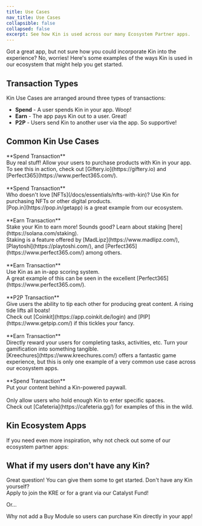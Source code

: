 ```yaml
---
title: Use Cases
nav_title: Use Cases
collapsible: false
collapsed: false
excerpt: See how Kin is used across our many Ecosystem Partner apps.
---
```


Got a great app, but not sure how you could incorporate Kin into the experience? No, worries! Here's some examples of the ways Kin is used in our ecosystem that might help you get started.

## Transaction Types

Kin Use Cases are arranged around three types of transactions:<br/>

- **Spend** - A user spends Kin in your app. Woop!<br/>
- **Earn** - The app pays Kin out to a user. Great!<br/>
- **P2P** - Users send Kin to another user via the app. So supportive!

## Common Kin Use Cases

<div className="w-full">
  <NavCard title="Real World Purchases" svgFile="cart-shopping-solid" useCase>
    **Spend Transaction** <br /> Buy real stuff! Allow your users to purchase products with Kin in your app.
    <br /> To see this in action, check out [Giftery.io](https://giftery.io) and [Perfect365](https://www.perfect365.com/).
  </NavCard>
</div>
<br />
<div className="w-full">
  <NavCard title="Digital Purchases" svgFile="icons-solid" useCase>
    **Spend Transaction** <br /> Who doesn't love [NFTs](/docs/essentials/nfts-with-kin)? Use Kin for purchasing NFTs or
    other digital products. <br />
    [Pop.in](https://pop.in/getapp) is a great example from our ecosystem.
  </NavCard>
</div>
<br />
<div className="w-full">
  <NavCard title="Staking" svgFile="money-bill-transfer-solid" useCase>
    **Earn Transaction** <br /> Stake your Kin to earn more! Sounds good? Learn about staking
    [here](https://solana.com/staking).
    <br /> Staking is a feature offered by [MadLipz](https://www.madlipz.com/), [Playtoshi](https://playtoshi.com/), and
    [Perfect365](https://www.perfect365.com/) among others.
  </NavCard>
</div>
<br />
<div className="w-full">
  <NavCard title="In-App Scoring" svgFile="ghost-solid" useCase>
    **Earn Transaction** <br /> Use Kin as an in-app scoring system.
    <br />A great example of this can be seen in the excellent [Perfect365](https://www.perfect365.com/).
  </NavCard>
</div>
<br />
<div className="w-full">
  <NavCard title="P2P Tipping" svgFile="gratipay-brands" useCase>
    **P2P Transaction** <br /> Give users the ability to tip each other for producing great content. A rising tide lifts
    all boats!
    <br /> Check out [Coinkit](https://app.coinkit.de/login) and [PIP](https://www.getpip.com/) if this tickles your fancy.
  </NavCard>
</div>
<br />
<div className="w-full">
  <NavCard title="User Rewards" svgFile="gem-solid" useCase>
    **Earn Transaction** <br /> Directly reward your users for completing tasks, activities, etc. Turn your gamification
    into something tangible. <br /> [Kreechures](https://www.kreechures.com/) offers a fantastic game experience, but
    this is only one example of a very common use case across our ecosystem apps.
  </NavCard>
</div>
<br />
<div className="w-full">
  <NavCard title="Pay For Access" svgFile="person-through-window-solid" useCase>
    **Spend Transaction** <br /> Put your content behind a Kin-powered paywall.
  </NavCard>
</div>
<br />
<div className="w-full">
  <NavCard title="Hold For Access" svgFile="hand-holding-dollar-solid" useCase>
    Only allow users who hold enough Kin to enter specific spaces.
    <br /> Check out [Cafeteria](https://cafeteria.gg/) for examples of this in the wild.
  </NavCard>
</div>

## Kin Ecosystem Apps

If you need even more inspiration, why not check out some of our ecosystem partner apps:

<div className="mt-8 grid gap-6 md:grid-cols-2">
  <NavCard
    title="Kin Ecosystem Apps"
    subtitle="See some of the great apps already using Kin"
    svgFile="cubes-solid"
    link={{ url: 'https://kin.org/kin-apps/', label: 'See them all!' }}
  />
</div>

## What if my users don't have any Kin?

Great question! You can give them some to get started. Don't have any Kin yourself?<br/>
Apply to join the KRE or for a grant via our Catalyst Fund!

<div className="mt-8 grid gap-6 md:grid-cols-2">
  <NavCard
    title="Kin Rewards Engine"
    subtitle="Earn Kin by using it in your app"
    svgFile="money-bill-trend-up-solid"
    link={{ url: '/docs/essentials/kin-rewards-engine', label: 'See more' }}
  />
  <NavCard
    title="Kin Catalyst Fund"
    subtitle="Grants! Kin offers a range of grants to help great ideas become reality."
    svgFile="sack-dollar-solid"
    link={{ url: 'https://kin.org/catalyst-fund/', label: 'Apply here' }}
  />
</div>

Or...

Why not add a Buy Module so users can purchase Kin directly in your app!

<div className="mt-8 grid gap-6 md:grid-cols-2">
  <NavCard
    title="Buy Modules"
    icon="rocket"
    subtitle="Let your users buy Kin directly in your app"
    link={{ url: '/docs/integrations/buy-modules', label: 'See our Buy Modules here' }}
  />
</div>
